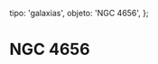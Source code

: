 
  tipo: 'galaxias',
  objeto: 'NGC 4656',
};

# NGC 4656

<Imagen
  src="registro/ngc-4656_20190426_ngc4656.jpg"
  fecha="20190426"
/>